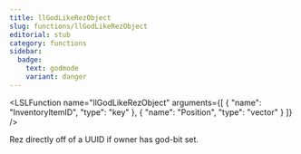 ```yaml
---
title: llGodLikeRezObject
slug: functions/llGodLikeRezObject
editorial: stub
category: functions
sidebar:
  badge:
    text: godmode
    variant: danger
---
```


<LSLFunction
	name="llGodLikeRezObject"
	arguments={[
	{
		"name": "InventoryItemID",
		"type": "key"
	},
	{
		"name": "Position",
		"type": "vector"
	}
]}
/>

Rez directly off of a UUID if owner has god-bit set.
